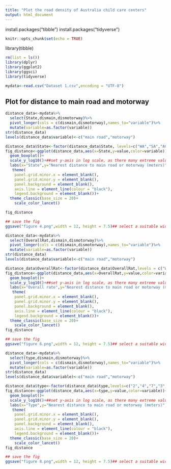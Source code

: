 ---
title: "Plot the road density of Australia child care centers"
output: html_document
---
 install.packages("tibble")
 install.packages("tidyverse")
 
 
```{r setup, include=FALSE}
knitr::opts_chunk$set(echo = TRUE)
```
library(tibble)
```{r,echo=TRUE}
rm(list = ls())
library(dplyr)
library(ggplot2)
library(ggsci)
library(tidyverse)
```

```{r}
mydata<-read.csv("Dataset 1.csv",encoding = "UTF-8")

```

## Plot for distance to main road and motorway
```{r,fig.height=4,fig.width=6}

distance_data<-mydata%>%
  select(State,dismain,dismotorway)%>%
  pivot_longer(cols = c(dismain,dismotorway),names_to="variable")%>%
  mutate(variable=as.factor(variable))
str(distance_data)
levels(distance_data$variable)<-c("main road","motorway")

distance_data$State<-factor(distance_data$State, levels=c("WA","SA","ACT","VIC","NSW","QLD","TAS","NT"))
fig_distance<-ggplot(distance_data,aes(x=State,y=value,color=variable))+
  geom_boxplot()+
  scale_y_log10()+##set y-axis in log scale, as there many extreme values
  labs(x="State",y="Nearest distance to main road or motorway (meters)",color="")+
   theme(
    panel.grid.minor.x = element_blank(),
    panel.grid.minor.y = element_blank(),
    panel.background = element_blank(),
    axis.line = element_line(colour = "black"),
    legend.background = element_blank())+
  theme_classic(base_size = 20)+
    scale_color_lancet()

fig_distance

```

```{r}
## save the fig
ggsave("figure 4.png",width = 12, height = 7.5)## select a suitable width and height by yourself
```

```{r,fig.height=4,fig.width=6}

distance_data<-mydata%>%
  select(OverallRat,dismain,dismotorway)%>%
  pivot_longer(cols = c(dismain,dismotorway),names_to="variable")%>%
  mutate(variable=as.factor(variable))
str(distance_data)
levels(distance_data$variable)<-c("main road","motorway")

distance_data$OverallRat<-factor(distance_data$OverallRat,levels = c("WT","EXD","EXT","MT","SIR","NA"))
fig_distance<-ggplot(distance_data,aes(x=OverallRat,y=value,color=variable))+
  geom_boxplot()+
  scale_y_log10()+##set y-axis in log scale, as there many extreme values
  labs(x="Overall rate",y="Nearest distance to main road or motorway (meters)",color="")+
   theme(
    panel.grid.minor.x = element_blank(),
    panel.grid.minor.y = element_blank(),
    panel.background = element_blank(),
    axis.line = element_line(colour = "black"),
    legend.background = element_blank())+
  theme_classic(base_size = 20)+
    scale_color_lancet()
fig_distance

```


```{r}
## save the fig
ggsave("figure 6.png",width = 12, height = 7.5)## select a suitable width and height by yourself
```

```{r,fig.height=4,fig.width=6}

distance_data<-mydata%>%
  select(type,dismain,dismotorway)%>%
  pivot_longer(cols = c(dismain,dismotorway),names_to="variable")%>%
  mutate(variable=as.factor(variable))
str(distance_data)
levels(distance_data$variable)<-c("main road","motorway")

distance_data$type<-factor(distance_data$type,levels=c("2","4","7","3","8","1","5","6"))
fig_distance<-ggplot(distance_data,aes(x=type,y=value,color=variable))+
  geom_boxplot()+
  scale_y_log10()+##set y-axis in log scale, as there many extreme values
  labs(x="Type",y="Nearest distance to main road or motorway (meters)",color="")+
   theme(
    panel.grid.minor.x = element_blank(),
    panel.grid.minor.y = element_blank(),
    panel.background = element_blank(),
    axis.line = element_line(colour = "black"),
    legend.background = element_blank())+
  theme_classic(base_size = 20)+
    scale_color_lancet()
fig_distance

```

```{r}
## save the fig
ggsave("figure 8.png",width = 12, height = 7.5)## select a suitable width and height by yourself
```


